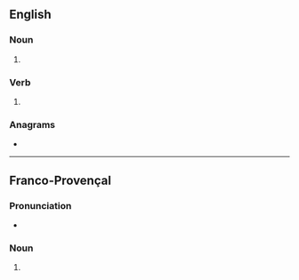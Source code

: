 ==English==

===Noun===
{{head|en|noun plural form}}

# {{plural of|rouse|lang=en}}

===Verb===
{{head|en|verb form}}

# {{en-third-person singular of|rouse}}

===Anagrams===
* {{anagrams|en|Rousse|Sueros|serous}}

----

==Franco-Provençal==

===Pronunciation===
* {{IPA|/ˈruzɛ/|lang=frp}}

===Noun===
{{head|frp|noun plural form}}

# {{plural of|rousa|lang=frp}}